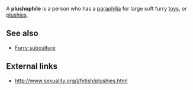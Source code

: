 A '''plushophile''' is a person who has a [[paraphilia]] for large soft furry [[toy]]s, or [[plushie|plushies]].

==See also==
* [[Furry subculture]]

== External links ==
* http://www.sexuality.org/l/fetish/plushies.html